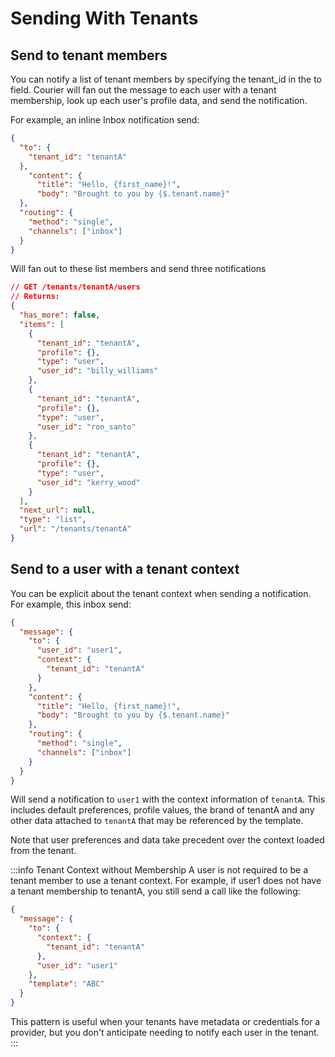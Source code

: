 # Sending With Tenants

## Send to tenant members

You can notify a list of tenant members by specifying the tenant_id in the to field. Courier will fan out the message to each user with a tenant membership, look up each user's profile data, and send the notification.

For example, an inline Inbox notification send:

```json
{
  "to": {
    "tenant_id": "tenantA"
  },
    "content": {
      "title": "Hello, {first_name}!",
      "body": "Brought to you by {$.tenant.name}"
  },
  "routing": {
    "method": "single",
    "channels": ["inbox"]
  }
}
```

Will fan out to these list members and send three notifications

```json
// GET /tenants/tenantA/users
// Returns:
{
  "has_more": false,
  "items": [
    {
      "tenant_id": "tenantA",
      "profile": {},
      "type": "user",
      "user_id": "billy_williams"
    },
    {
      "tenant_id": "tenantA",
      "profile": {},
      "type": "user",
      "user_id": "ron_santo"
    },
    {
      "tenant_id": "tenantA",
      "profile": {},
      "type": "user",
      "user_id": "kerry_wood"
    }
  ],
  "next_url": null,
  "type": "list",
  "url": "/tenants/tenantA"
}
```

## Send to a user with a tenant context

You can be explicit about the tenant context when sending a notification. For example, this inbox send:

```json
{
  "message": {
    "to": {
      "user_id": "user1",
      "context": {
        "tenant_id": "tenantA"
      }
    },
    "content": {
      "title": "Hello, {first_name}!",
      "body": "Brought to you by {$.tenant.name}"
    },
    "routing": {
      "method": "single",
      "channels": ["inbox"]
    }
  }
}
```

Will send a notification to `user1` with the context information of `tenantA`.
This includes default preferences, profile values, the brand of tenantA
and any other data attached to `tenantA` that may be referenced by the template.

Note that user preferences and data take precedent over the context loaded from
the tenant.

:::info Tenant Context without Membership
A user is not required to be a tenant member to use a tenant context. For example, if user1 does not have a tenant membership to tenantA, you still send a call like the following:

```json
{
  "message": {
    "to": {
      "context": {
        "tenant_id": "tenantA"
      },
      "user_id": "user1"
    },
    "template": "ABC"
  }
}
```

This pattern is useful when your tenants have metadata or credentials for a provider, but you don't anticipate needing to notify each user in the tenant.
:::
